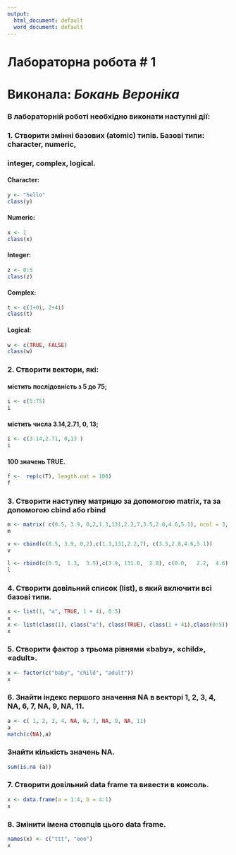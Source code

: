 ---
output:
  html_document: default
  word_document: default
---
# Лабораторна робота # 1
# Виконала: *Бокань Вероніка*
### В лабораторній роботі необхідно виконати наступні дії:
### 1. Створити змінні базових (atomic) типів. Базові типи: character, numeric,
### integer, complex, logical.
#### Character:
```{r}
y <- "hello"
class(y)
```
#### Numeric:
```{r}
x <- 1
class(x)
```
#### Integer:
```{r}
z <- 0:5
class(z)
```
#### Complex:
```{r}
t <- c(1+0i, 2+4i)
class(t)
```
#### Logical:
```{r}
w <- c(TRUE, FALSE)
class(w)
```

###  2. Створити вектори, які: 
#### містить послідовність з 5 до 75; 
```{r}
i <- c(5:75)
i
```
#### містить числа 3.14,2.71, 0, 13;
```{r}
i <- c(3.14,2.71, 0,13 )
i
```

#### 100 значень TRUE.

```{r}
f <-  rep(c(T), length.out = 100)
f
```

### 3. Створити наступну матрицю за допомогою matrix, та за допомогою cbind або rbind

```{r}
m <- matrix( c(0.5, 3.9, 0,2,1.3,131,2.2,7,3.5,2.8,4.6,5.1), ncol = 3,  nrow = 4)
m
```

```{r}
v <- cbind(c(0.5, 3.9, 0,2),c(1.3,131,2.2,7), c(3.5,2.8,4.6,5.1))
v
```

```{r}
l <- rbind(c(0.5,  1.3,  3.5),c(3.9, 131.0,  2.8), c(0.0,   2.2,  4.6),c(2.0,   7.0,  5.1) )
l
```

### 4. Створити довільний список (list), в який включити всі базові типи.

```{r}
x <- list(1, "a", TRUE, 1 + 4i, 0:5)
x
x <- list(class(1), class("a"), class(TRUE), class(1 + 4i),class(0:5))
x
```

### 5. Створити фактор з трьома рівнями «baby», «child», «adult».

```{r}
x <- factor(c("baby", "child", "adult"))
x
```

### 6. Знайти індекс першого значення NA в векторі 1, 2, 3, 4, NA, 6, 7, NA, 9, NA, 11. 
```{r}
a <- c( 1, 2, 3, 4, NA, 6, 7, NA, 9, NA, 11)
a
match(c(NA),a)
```

### Знайти кількість значень NA.
```{r}
sum(is.na (a))
```

### 7. Створити довільний data frame та вивести в консоль.
```{r}
x <- data.frame(a = 1:4, b = 4:1)
x
```

### 8. Змінити імена стовпців цього data frame.
```{r}
names(x) <- c("ttt", "ooo")
x
```


